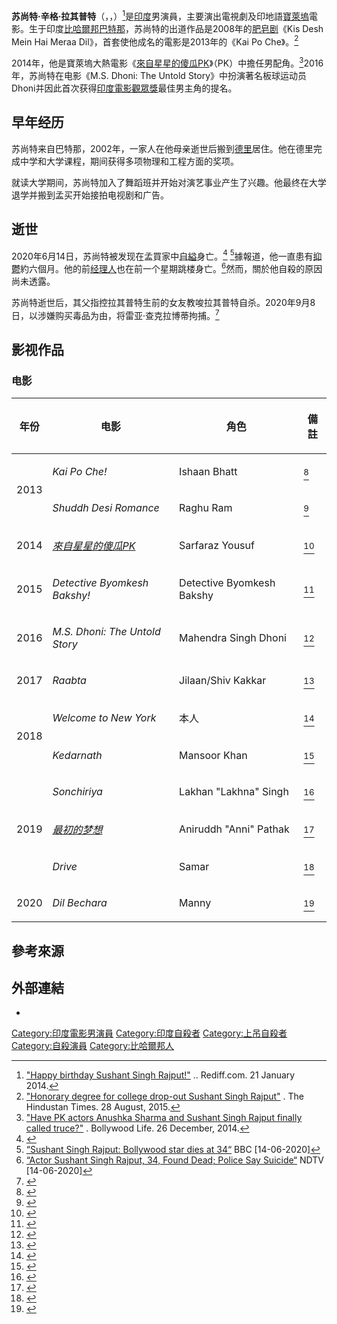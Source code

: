 {{noteTA
|G1=Movie
|1=zh-cn:最初的梦想; zh-tw:萬萬沒想到
}}
{{藝人
| 姓名     = 苏尚特·辛格·拉吉普特
| 類型     = 男演員
| 圖片     = Sushant sr Manish M B'day bash.jpg
| 圖片尺寸 = 250px
| 圖片簡介 = 
| birthname = Sushant Singh Rajput
| 出生日期 = {{birth_date|1986|1|21}}
| 國籍     = 
| 暱稱     = 
| 出生地點 = {{IND}}[[巴特那|巴特那]]
| 星座     = 
| 逝世日期 = {{death date and age|2020|6|14|1986|1|21}}
| 逝世地點 = {{IND}}[[孟買|孟買]]
| death_cause = [[自縊|自縊]]<ref>{{Cite web |date=2020-06-14 |title=Sushant Singh Rajput commits suicide at Mumbai home |url=https://www.indiatoday.in/movies/celebrities/story/sushant-singh-rajput-commits-suicide-at-mumbai-home-1688886-2020-06-14 |access-date=2020-06-14 |website=India Today |archive-date=2020-06-14 |archive-url=https://web.archive.org/web/20200614160312/https://www.indiatoday.in/movies/celebrities/story/sushant-singh-rajput-commits-suicide-at-mumbai-home-1688886-2020-06-14/ |dead-url=no }}</ref>
| 宗教信仰 = 
| 父母 = 
| 配偶     = 
| 出道日期 = 
| 活躍年代 = 2008-2020
| IMDb    = 3818286
}}
'''苏尚特·辛格·拉其普特'''（{{lang-hi|सुशांत सिंह राजपूत}}，{{lang-en|Sushant Singh Rajput}}，{{bd|1986年|1月21日|2020年|6月14日|catIdx=Rajput, Sushant}}）<ref>[http://uswww.rediff.com/movies/slide-show/slide-show-1-happy-birthday-sushant-singh-rajput/20140121.htm "Happy birthday Sushant Singh Rajput!"] {{Wayback|url=http://uswww.rediff.com/movies/slide-show/slide-show-1-happy-birthday-sushant-singh-rajput/20140121.htm |date=20190602112404 }}.. Rediff.com. 21 January 2014.</ref>是[[印度|印度]]男演員，主要演出電視劇及印地語[[寶萊塢|寶萊塢]]電影。生于印度[[比哈爾邦|比哈爾邦]][[巴特那|巴特那]]，苏尚特的出道作品是2008年的[[肥皂剧|肥皂剧]]《Kis Desh Mein Hai Meraa Dil》，首套使他成名的電影是2013年的《Kai Po Che》。<ref>[http://www.hindustantimes.com/bollywood/honorary-degree-for-college-drop-out-sushant-singh-rajput/article1-1385237.aspx "Honorary degree for college drop-out Sushant Singh Rajput"] {{Wayback|url=http://www.hindustantimes.com/bollywood/honorary-degree-for-college-drop-out-sushant-singh-rajput/article1-1385237.aspx |date=20150829192113 }}. The Hindustan Times. 28 August, 2015.</ref>

2014年，他是寶萊塢大熱電影《[[來自星星的傻瓜PK|來自星星的傻瓜PK]]》（PK）中擔任男配角。<ref>[http://www.bollywoodlife.com/news-gossip/have-pk-actors-anushka-sharma-and-sushant-singh-rajput-finally-called-truce/ "Have PK actors Anushka Sharma and Sushant Singh Rajput finally called truce?"] {{Wayback|url=http://www.bollywoodlife.com/news-gossip/have-pk-actors-anushka-sharma-and-sushant-singh-rajput-finally-called-truce/ |date=20190629034647 }}. Bollywood Life. 26 December, 2014.</ref>2016年，苏尚特在电影《M.S. Dhoni: The Untold Story》中扮演著名板球运动员Dhoni并因此首次获得[[印度電影觀眾獎|印度電影觀眾獎]]最佳男主角的提名。

== 早年经历 ==
苏尚特来自巴特那，2002年，一家人在他母亲逝世后搬到[[德里|德里]]居住。他在德里完成中学和大学课程，期间获得多项物理和工程方面的奖项。

就读大学期间，苏尚特加入了舞蹈班并开始对演艺事业产生了兴趣。他最终在大学退学并搬到孟买开始接拍电视剧和广告。

== 逝世 ==
2020年6月14日，苏尚特被发现在孟買{{link-en|班德拉|Bandra}}家中[[自縊|自縊]]身亡。<ref>{{Cite web |url = https://www.indiatvnews.com/entertainment/celebrities/breaking-news-actor-sushant-singh-rajput-commits-suicide-626102 |title = Sushant Singh Rajput commits suicide; investigation underway |date = 2020-06-14 |publisher = indiatvnews.com |language = en |accessdate = 2020-06-14 |archive-date = 2020-06-14 |archive-url = https://web.archive.org/web/20200614100146/https://www.indiatvnews.com/entertainment/celebrities/breaking-news-actor-sushant-singh-rajput-commits-suicide-626102 |dead-url = no }}</ref> <ref>[https://www.bbc.com/news/world-asia-india-53041878 “Sushant Singh Rajput: Bollywood star dies at 34“] {{Wayback|url=https://www.bbc.com/news/world-asia-india-53041878 |date=20200614165300 }} BBC [14-06-2020]</ref>據報道，他一直患有[[抑鬱|抑鬱]]約六個月。他的前[[经理人|经理人]]也在前一个星期跳楼身亡。<ref>[https://www.ndtv.com/india-news/bollywood-actor-sushant-singh-rajput-found-hanging-at-his-mumbai-home-cops-2246089 “Actor Sushant Singh Rajput, 34, Found Dead; Police Say Suicide“] {{Wayback|url=https://www.ndtv.com/india-news/bollywood-actor-sushant-singh-rajput-found-hanging-at-his-mumbai-home-cops-2246089 |date=20201028231630 }} NDTV [14-06-2020]</ref>然而，關於他自殺的原因尚未透露。

苏尚特逝世后，其父指控拉其普特生前的女友{{le|雷亚·查克拉博蒂|Rhea Chakraborty}}教唆拉其普特自杀。2020年9月8日，{{le|印度麻醉品管制局|Narcotics Control Bureau}}以涉嫌购买毒品为由，将雷亚·查克拉博蒂拘捕。<ref>{{Cite news |url=https://news.sina.cn/gj/2020-09-10/detail-iivhvpwy5985616.d.html |title=印度宝莱坞著名女星疑为贩毒集团核心，或与另一顶级男星离奇死亡案有关 |last=sina_mobile |date=2020-09-10 |work=东方网·纵相新闻 |via=新浪 |accessdate=2020-09-25}}</ref>

== 影视作品 ==
=== 电影 ===
{| class="wikitable sortable plainrowheaders"
|- style="text-align:center;"
! scope="col" |年份
! scope="col" |电影
! scope="col" |角色
! class="unsortable" scope="col" |備註
|-
| rowspan="2" | 2013
! scope="row" |''Kai Po Che!''
| Ishaan Bhatt
|<ref>{{Cite web|date=14 June 2020|title=Popular Bollywood actor Sushant Singh Rajput, star of 'Kai Po Che,' found dead|url=https://www.latimes.com/obituaries/story/2020-06-14/bollywood-actor-sushant-singh-rajput-kai-po-che-dead|access-date=14 June 2020|website=Los Angeles Times|language=en-US|archive-date=2020-06-14|archive-url=https://web.archive.org/web/20200614223223/https://www.latimes.com/obituaries/story/2020-06-14/bollywood-actor-sushant-singh-rajput-kai-po-che-dead|dead-url=no}}</ref>
|-
! scope="row" |''Shuddh Desi Romance''
| Raghu Ram
|<ref>{{Cite web|last1=Kanyal|first1=Jyoti|title=Parineeti Chopra on Shuddh Desi Romance co-star Sushant Singh Rajput's death: Will miss you buds|url=https://www.indiatoday.in/movies/celebrities/story/parineeti-chopra-on-shuddh-desi-romance-co-star-sushant-singh-rajput-s-death-will-miss-you-buds-1688962-2020-06-14|date=14 June 2020|accessdate=14 June 2020|website=India Today|language=en|archive-date=2020-06-14|archive-url=https://web.archive.org/web/20200614223205/https://www.indiatoday.in/movies/celebrities/story/parineeti-chopra-on-shuddh-desi-romance-co-star-sushant-singh-rajput-s-death-will-miss-you-buds-1688962-2020-06-14|dead-url=no}}</ref>
|-
|2014
! scope="row" |''[[來自星星的傻瓜PK|來自星星的傻瓜PK]]''
|Sarfaraz Yousuf
|<ref>{{Cite web|title=Sushant Singh Rajput's PK Co-Star Anushka Sharma: "Too Young And Brilliant To Have Gone So Soon"|url=https://www.ndtv.com/entertainment/sushant-singh-rajputs-pk-co-star-anushka-sharma-too-young-and-brilliant-to-have-gone-so-soon-2246164|access-date=14 June 2020|website=NDTV.com|archive-date=2020-06-14|archive-url=https://web.archive.org/web/20200614223234/https://www.ndtv.com/entertainment/sushant-singh-rajputs-pk-co-star-anushka-sharma-too-young-and-brilliant-to-have-gone-so-soon-2246164|dead-url=no}}</ref>
|-
| 2015
! scope="row" |''Detective Byomkesh Bakshy!''
|Detective Byomkesh Bakshy
|<ref>{{Cite web|title=Sushant Singh Rajput: An actor who preferred quality over quantity|url=https://www.theweek.in/news/entertainment/2020/06/14/sushant-singh-rajput-an-actor-who-preferred-quality-over-quantity.html|access-date=14 June 2020|website=The Week|language=en|archive-date=2020-06-14|archive-url=https://web.archive.org/web/20200614223218/https://www.theweek.in/news/entertainment/2020/06/14/sushant-singh-rajput-an-actor-who-preferred-quality-over-quantity.html|dead-url=no}}</ref>
|-
|2016
! scope="row" |''M.S. Dhoni: The Untold Story''
|Mahendra Singh Dhoni
|<ref>{{Cite web|last=Dc|first=Chitrangada|date=14 June 2020|title=How Sushant Singh Rajput trained for MS Dhoni – The Untold Story: WATCH|url=https://www.mykhel.com/cricket/how-sushant-singh-rajput-trained-for-ms-dhoni-the-untold-story-watch-145451.html|access-date=14 June 2020|website=mykhel.com|language=en|archive-url=https://web.archive.org/web/20200614213233/https://www.mykhel.com/cricket/how-sushant-singh-rajput-trained-for-ms-dhoni-the-untold-story-watch-145451.html|archive-date=2020-06-14|dead-url=yes}}</ref>
|- 
| 2017
! scope="row" |''Raabta''
|Jilaan/Shiv Kakkar
| <ref>{{Cite web|last=Bureau|first=ABP News|date=14 June 2020|title=Sushant Singh Rajput Suicide: Arjun Bijlani Shares Screenshot Of His LAST Message To 'Raabta' Actor|url=https://news.abplive.com/entertainment/television/sushant-singh-rajput-suicide-arjun-bijlani-shares-screenshot-of-his-last-message-with-dil-bechara-actor-1260513|access-date=14 June 2020|website=news.abplive.com|language=en|archive-url=https://web.archive.org/web/20200614223227/https://news.abplive.com/entertainment/television/sushant-singh-rajput-suicide-arjun-bijlani-shares-screenshot-of-his-last-message-with-dil-bechara-actor-1260513|archive-date=2020-06-14|dead-url=yes}}</ref>
|-
| rowspan="2" | 2018
! scope="row" |''Welcome to New York''
| 本人
| <ref>{{Cite web|title='Welcome To New York' movie review: Trips on a tactless plot|url=https://www.newindianexpress.com/entertainment/review/2018/feb/23/welcome-to-new-york-movie-review-trips-on-a-tactless-plot-1777844.html|access-date=14 June 2020|website=The New Indian Express|archive-date=2019-10-03|archive-url=https://web.archive.org/web/20191003094134/http://www.newindianexpress.com/entertainment/review/2018/feb/23/welcome-to-new-york-movie-review-trips-on-a-tactless-plot-1777844.html|dead-url=no}}</ref>
|-
! scope="row" |''Kedarnath''
|Mansoor Khan
| <ref>{{Cite web|title=Sushant Singh Rajput's Co-Star Sara Ali Khan Shares Kedarnath Memory. No Caption Needed|url=https://www.ndtv.com/entertainment/sushant-singh-rajputs-co-star-sara-ali-khan-shares-kedarnath-memory-no-caption-needed-2246234|access-date=14 June 2020|website=NDTV.com|archive-date=2020-06-14|archive-url=https://web.archive.org/web/20200614223210/https://www.ndtv.com/entertainment/sushant-singh-rajputs-co-star-sara-ali-khan-shares-kedarnath-memory-no-caption-needed-2246234|dead-url=no}}</ref>
|-
| rowspan="3" |2019
! scope="row" |''Sonchiriya'' 
|Lakhan "Lakhna" Singh
| <ref>{{Cite web|date=14 June 2020|title=Sushant Singh Rajput passes away: From Kai Po Che to Sonchiriya, a look at the actor's iconic performances- Entertainment News, Firstpost|url=https://www.firstpost.com/entertainment/sushant-singh-rajput-passes-away-from-kai-po-che-to-sonchiriya-a-look-at-the-actors-iconic-performances-8482351.html|access-date=14 June 2020|website=Firstpost|language=en|archive-url=https://web.archive.org/web/20200614120007/https://www.firstpost.com/entertainment/sushant-singh-rajput-passes-away-from-kai-po-che-to-sonchiriya-a-look-at-the-actors-iconic-performances-8482351.html|archive-date=2020-06-14|dead-url=yes}}</ref>
|-
! scope="row" |''[[最初的梦想_(电影)|最初的梦想]]''
|Aniruddh "Anni" Pathak
|<ref>{{cite news|url=https://timesofindia.indiatimes.com/entertainment/hindi/bollywood/news/chhichhore-co-stars-sushant-singh-rajput-and-shraddha-kapoor-plan-to-meet-their-friends-on-the-special-screening-of-their-film/articleshow/70906563.cms|title='Chhichhore' co-stars Sushant and Shraddha Kapoor plan to meet their friends on the special screening of their film|work=Times of India|access-date=1 September 2019|archive-date=2019-09-23|archive-url=https://web.archive.org/web/20190923183623/https://timesofindia.indiatimes.com/entertainment/hindi/bollywood/news/chhichhore-co-stars-sushant-singh-rajput-and-shraddha-kapoor-plan-to-meet-their-friends-on-the-special-screening-of-their-film/articleshow/70906563.cms|dead-url=no}}</ref>
|-
! scope="row" |''Drive''
|Samar
|<ref>{{Cite web|url=https://www.outlookindia.com/newsscroll/drive-to-release-on-november-1-on-netflix/1632833|title=''Drive'' to release on November 1 on Netflix|website=outlookindia.com/|accessdate=2020-06-20|archive-date=2019-10-03|archive-url=https://web.archive.org/web/20191003070149/https://www.outlookindia.com/newsscroll/drive-to-release-on-november-1-on-netflix/1632833|dead-url=no}}</ref>
|-
| 2020
! scope="row" |''Dil Bechara''
|Manny
|<ref>{{cite web |url=http://www.bollywoodhungama.com/news/bollywood/sushant-singh-rajput-sanjana-singhi-starrer-fault-stars-remake-titled-kizie-aur-manny/ |title=Sushant Singh Rajput, Sanjana Sanghi starrer Fault in Our Stars remake titled as Kizie Aur Manny |publisher=[[Bollywood_Hungama|Bollywood Hungama]] |accessdate=2020-06-20 |archive-date=2019-10-23 |archive-url=https://web.archive.org/web/20191023144805/https://www.bollywoodhungama.com/news/bollywood/sushant-singh-rajput-sanjana-singhi-starrer-fault-stars-remake-titled-kizie-aur-manny/ |dead-url=no }}</ref>
|}

== 參考來源 ==
<references/> 

== 外部連結 ==
{{Commonscat|Sushant Singh Rajput}}
* {{imdb name|id=3818286}}

{{DEFAULTSORT: Rajput, Sushant Singh}}

[[Category:印度電影男演員|Category:印度電影男演員]]
[[Category:印度自殺者|Category:印度自殺者]]
[[Category:上吊自殺者|Category:上吊自殺者]]
[[Category:自殺演員|Category:自殺演員]]
[[Category:比哈爾邦人|Category:比哈爾邦人]]